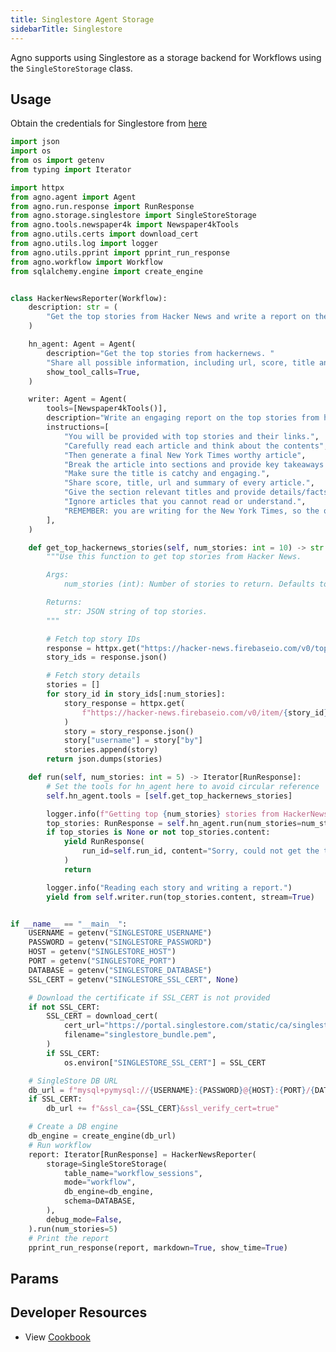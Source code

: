 ```yaml
---
title: Singlestore Agent Storage
sidebarTitle: Singlestore
---
```


Agno supports using Singlestore as a storage backend for Workflows using the `SingleStoreStorage` class.

## Usage

Obtain the credentials for Singlestore from [here](https://portal.singlestore.com/)

```python singlestore_storage_for_workflow.py
import json
import os
from os import getenv
from typing import Iterator

import httpx
from agno.agent import Agent
from agno.run.response import RunResponse
from agno.storage.singlestore import SingleStoreStorage
from agno.tools.newspaper4k import Newspaper4kTools
from agno.utils.certs import download_cert
from agno.utils.log import logger
from agno.utils.pprint import pprint_run_response
from agno.workflow import Workflow
from sqlalchemy.engine import create_engine


class HackerNewsReporter(Workflow):
    description: str = (
        "Get the top stories from Hacker News and write a report on them."
    )

    hn_agent: Agent = Agent(
        description="Get the top stories from hackernews. "
        "Share all possible information, including url, score, title and summary if available.",
        show_tool_calls=True,
    )

    writer: Agent = Agent(
        tools=[Newspaper4kTools()],
        description="Write an engaging report on the top stories from hackernews.",
        instructions=[
            "You will be provided with top stories and their links.",
            "Carefully read each article and think about the contents",
            "Then generate a final New York Times worthy article",
            "Break the article into sections and provide key takeaways at the end.",
            "Make sure the title is catchy and engaging.",
            "Share score, title, url and summary of every article.",
            "Give the section relevant titles and provide details/facts/processes in each section."
            "Ignore articles that you cannot read or understand.",
            "REMEMBER: you are writing for the New York Times, so the quality of the article is important.",
        ],
    )

    def get_top_hackernews_stories(self, num_stories: int = 10) -> str:
        """Use this function to get top stories from Hacker News.

        Args:
            num_stories (int): Number of stories to return. Defaults to 10.

        Returns:
            str: JSON string of top stories.
        """

        # Fetch top story IDs
        response = httpx.get("https://hacker-news.firebaseio.com/v0/topstories.json")
        story_ids = response.json()

        # Fetch story details
        stories = []
        for story_id in story_ids[:num_stories]:
            story_response = httpx.get(
                f"https://hacker-news.firebaseio.com/v0/item/{story_id}.json"
            )
            story = story_response.json()
            story["username"] = story["by"]
            stories.append(story)
        return json.dumps(stories)

    def run(self, num_stories: int = 5) -> Iterator[RunResponse]:
        # Set the tools for hn_agent here to avoid circular reference
        self.hn_agent.tools = [self.get_top_hackernews_stories]

        logger.info(f"Getting top {num_stories} stories from HackerNews.")
        top_stories: RunResponse = self.hn_agent.run(num_stories=num_stories)
        if top_stories is None or not top_stories.content:
            yield RunResponse(
                run_id=self.run_id, content="Sorry, could not get the top stories."
            )
            return

        logger.info("Reading each story and writing a report.")
        yield from self.writer.run(top_stories.content, stream=True)


if __name__ == "__main__":
    USERNAME = getenv("SINGLESTORE_USERNAME")
    PASSWORD = getenv("SINGLESTORE_PASSWORD")
    HOST = getenv("SINGLESTORE_HOST")
    PORT = getenv("SINGLESTORE_PORT")
    DATABASE = getenv("SINGLESTORE_DATABASE")
    SSL_CERT = getenv("SINGLESTORE_SSL_CERT", None)

    # Download the certificate if SSL_CERT is not provided
    if not SSL_CERT:
        SSL_CERT = download_cert(
            cert_url="https://portal.singlestore.com/static/ca/singlestore_bundle.pem",
            filename="singlestore_bundle.pem",
        )
        if SSL_CERT:
            os.environ["SINGLESTORE_SSL_CERT"] = SSL_CERT

    # SingleStore DB URL
    db_url = f"mysql+pymysql://{USERNAME}:{PASSWORD}@{HOST}:{PORT}/{DATABASE}?charset=utf8mb4"
    if SSL_CERT:
        db_url += f"&ssl_ca={SSL_CERT}&ssl_verify_cert=true"

    # Create a DB engine
    db_engine = create_engine(db_url)
    # Run workflow
    report: Iterator[RunResponse] = HackerNewsReporter(
        storage=SingleStoreStorage(
            table_name="workflow_sessions",
            mode="workflow",
            db_engine=db_engine,
            schema=DATABASE,
        ),
        debug_mode=False,
    ).run(num_stories=5)
    # Print the report
    pprint_run_response(report, markdown=True, show_time=True)
```

## Params

<Snippet file="storage-s2-params.mdx" />

## Developer Resources

- View [Cookbook](https://github.com/agno-agi/agno/blob/main/cookbook/storage/singlestore_storage/singlestore_storage_for_workflow.py)
